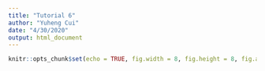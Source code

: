 ```yaml
---
title: "Tutorial 6"
author: "Yuheng Cui"
date: "4/30/2020"
output: html_document
---
```


```r
knitr::opts_chunk$set(echo = TRUE, fig.width = 8, fig.height = 8, fig.alig = "center")

```


